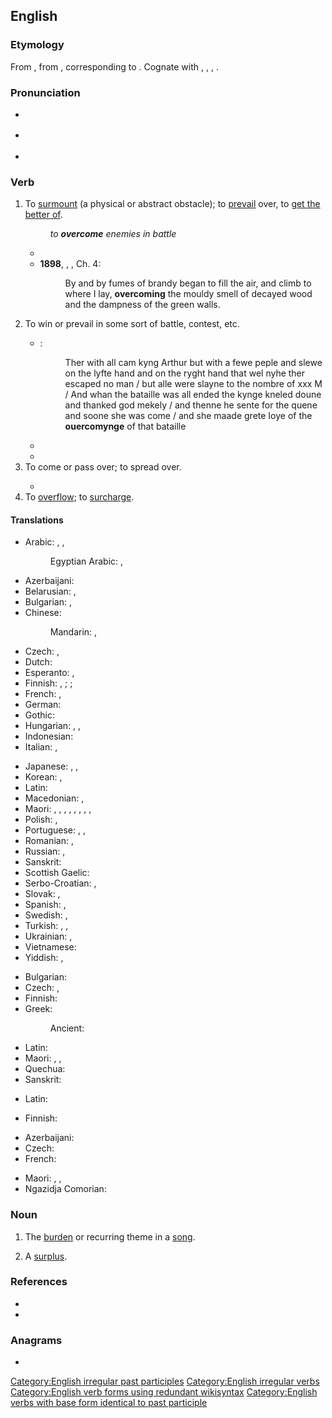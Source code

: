 ==English==

===Etymology===
From {{inh|en|enm|overcomen}}, from {{inh|en|ang|ofercuman||to overcome, subdue, compel, conquer, obtain, attain, reach, overtake}}, corresponding to {{prefix|en|over|come}}. Cognate with {{cog|nl|overkomen||to overcome}}, {{cog|de|überkommen||to overcome}}, {{cog|da|overkomme||to overcome}}, {{cog|sv|överkomma||to overcome}}.

===Pronunciation===
* {{a|UK}} {{IPA|en|/ˌəʊvəˈkʌm/}}
* {{a|US}} {{IPA|en|/ˌoʊvəɹˈkʌm/}}
* {{audio|en|En-us-overcome.ogg|Audio (US)}}

===Verb===
{{en-verb|overcomes|overcoming|overcame|overcome}}

# {{lb|en|transitive}} To [[surmount]] (a physical or abstract obstacle); to [[prevail]] over, to [[get the better of]].
#: ''to '''overcome''' enemies in battle''
#* {{RQ:Spenser Faerie Queene|book=II|canto=I|stanza=58|passage=But sith this wretched woman '''ouercome''' / Of anguish, rather then of crime hath beene,}}
#* '''1898''', {{w|J. Meade Falkner}}, ''{{w|Moonfleet}}'', Ch. 4:
#*: By and by fumes of brandy began to fill the air, and climb to where I lay, '''overcoming''' the mouldy smell of decayed wood and the dampness of the green walls.
# {{lb|en|transitive}} To win or prevail in some sort of battle, contest, etc.
#: {{ux|en|We shall '''overcome'''.}}
#* {{RQ:Mlry MrtDrthr|6.3|2|IV|iij}}:
#*: Ther with all cam kyng Arthur but with a fewe peple and slewe on the lyfte hand and on the ryght hand that wel nyhe ther escaped no man / but alle were slayne to the nombre of xxx M / And whan the bataille was all ended the kynge kneled doune and thanked god mekely / and thenne he sente for the quene and soone she was come / and she maade grete Ioye of the '''ouercomynge''' of that bataille
#* {{RQ:Spenser Faerie Queene|book=II|canto=XII|stanza=31|pages=370–371|pageref=370|passage=They were faire Ladies, till they fondly ſtriu’d / With th’''Heliconian'' maides for mayſtery; / Of whom they '''ouer-comen''', were depriu’d / Of their proud beautie, and th’one moyity / Transform’d to fiſh, for their bold ſurquedry, / But th’vpper halfe their hew retayned ſtill, / And their ſweet skill in wonted melody; / Which euer after they abuſd to ill, / T’allure weake traueillers, whom gotten they did kill.}}
#* {{quote-book|en|year=1918|author={{w|W. B. Maxwell}}
|chapter=2|title=[http://openlibrary.org/works/OL1097634W The Mirror and the Lamp]
|passage=''That'' the young Mr. Churchills liked—but they did not like him coming round of an evening and drinking weak whisky-and-water while he held forth on railway debentures and corporation loans. Mr. Barrett, however, by fawning and flattery, seemed to be able to make not only Mrs. Churchill but everyone else do what he desired. And if the arts of humbleness failed him, he '''overcame''' you by sheer impudence.}}
# To come or pass over; to spread over.
#: {{ux|en|I was '''overcome''' with anger.}}
#* {{RQ:Shakespeare Macbeth|II|iv|passage=And '''overcome''' us like a summer's cloud.}}
# To [[overflow]]; to [[surcharge]].
#: {{rfquotek|en|J. Philips}}

====Translations====
{{trans-top|to surmount, get the better of}}
* Arabic: {{t|ar|هَزَمَ}}, {{t|ar|غَلَبَ}}, {{t|ar|قَهَر}}
*: Egyptian Arabic: {{t|arz|غلب|tr=ḡalab|sc=Arab}}, {{t|arz|هزم|tr=hazam|sc=Arab}}
* Azerbaijani: {{t|az|dəf etmək}}
* Belarusian: {{t|be|пераадо́льваць|impf}}, {{t|be|пераадо́лець|pf}}
* Bulgarian: {{t+|bg|преодолявам}}, {{t+|bg|превъзмогвам}}
* Chinese:
*: Mandarin: {{qualifier|using military force}} {{t+|cmn|征服|tr=zhēngfú|sc=Hani}}, {{qualifier|abstract obstacle}} {{t+|cmn|克服|tr=kèfú|sc=Hani}}
* Czech: {{t+|cs|překonat|pf}}, {{t|cs|přemoci|pf}}
* Dutch: {{t+|nl|overwinnen}}
* Esperanto: {{t|eo|venki}}, {{t|eo|superforti}}
* Finnish: {{t+|fi|voittaa}}, {{t+|fi|peitota}} {{q|surmount}}; {{t|fi|[[pitää]] [[jotakin]] [[vallassaan]]}} {{q|prevail over}}; {{t+|fi|peittää}} {{q|overcome smell or taste}}
* French: {{t+|fr|vaincre}}, {{t+|fr|surmonter}}
* German: {{t+|de|überwinden}}
* Gothic: {{t|got|𐌳𐌹𐍃𐌷𐌰𐌱𐌰𐌽}}
* Hungarian: {{t|hu|erőt vesz}}, {{t|hu|úrrá lesz}}, {{t+|hu|felülkerekedik}}
* Indonesian: {{t+|id|atas|alt=mengatasi}}
* Italian: {{t+|it|superare}}, {{t+|it|sconfiggere}}
{{trans-mid}}
* Japanese: {{t+|ja|克服|tr=こくふくする, kokufuku suru|alt=克服する|sc=Jpan}}, {{t+|ja|征服|tr=せいふくする, seifuku suru|alt=征服する|sc=Jpan}}, {{t|ja|乗り越える|tr=のりこえる, norikoeru|sc=Jpan}}
* Korean: {{t+|ko|극복하다}}, {{t|ko|이겨내다}}
* Latin: {{t|la|superō}}
* Macedonian: {{t|mk|надминува|impf}}, {{t|mk|надмине|pf}}
* Maori: {{t|mi|whakatungou}}, {{t|mi|where}}, {{t|mi|kake}}, {{t+|mi|poke}}, {{t|mi|whakatina}}, {{t|mi|whara}}, {{t|mi|where}}, {{t|mi|tārū}}, {{t|mi|eke panuku}}
* Polish: {{t+|pl|przezwyciężać}}, {{t|pl|przemagać|impf}}
* Portuguese: {{t+|pt|vencer}}, {{t+|pt|superar}}, {{t+|pt|ultrapassar}}
* Romanian: {{t+|ro|învinge}}, {{t+|ro|birui}}
* Russian: {{t+|ru|преодолева́ть|impf}}, {{t+|ru|преодоле́ть|pf}}
* Sanskrit: {{t+|sa|सहते}}
* Scottish Gaelic: {{t|gd|ceannsaich}}
* Serbo-Croatian: {{t+|sh|savladavati|impf}}, {{t+|sh|savladati|pf}}
* Slovak: {{t|sk|prekonať|pf}}, {{t|sk|zdolať|pf}}
* Spanish: {{t+|es|vencer}}, {{t+|es|superar}}
* Swedish: {{t+|sv|övervinna}}, {{t|sv|överkomma}}
* Turkish: {{t+|tr|yenmek}}, {{t+|tr|atlatmak}}, {{t+|tr|üstesinden gelmek}}
* Ukrainian: {{t|uk|дола́ти|impf}}, {{t|uk|подола́ти|pf}}
* Vietnamese: {{t+|vi|vượt qua}}
* Yiddish: {{t|yi|בײַקומען}}, {{t|yi|אַװעקלײגן‎|pf}}
{{trans-bottom}}

{{trans-top|to win or prevail in some sort of battle, contest, etc.}}
* Bulgarian: {{t+|bg|побеждавам}}
* Czech: {{t+|cs|zvládnout|pf}}, {{t|cs|zvládat|impf}}
* Finnish: {{t+|fi|voittaa}}
* Greek:
*: Ancient: {{t|grc|καίνυμαι}}
{{trans-mid}}
* Latin: {{t+|la|vincō}}
* Maori: {{t|mi|whakatungou}}, {{t|mi|wikitōria}}, {{t|mi|whakatina}}
* Quechua: {{t|qu|yalliy}}
* Sanskrit: {{t+|sa|सहते}}
{{trans-bottom}}

{{trans-top|to come or pass over; to spread over}}
* Latin: {{t|la|superō}}
{{trans-mid}}
{{trans-bottom}}

{{trans-top|to overflow; to surcharge}}
* Finnish: {{t|fi|[[valua]] [[yli]]}}
{{trans-mid}}
{{trans-bottom}}

{{checktrans-top}}
* Azerbaijani: {{t+check|az|basmaq}} <!-- Was under: "to overwhelm with emotions, tiredness etc." -->
* Czech: {{t-check|cs|přemoci}} <!-- Was under: "to overwhelm with emotions, tiredness etc." -->
* French: {{t+check|fr|envahir}} <!-- Was under: "to overwhelm with emotions, tiredness etc." -->
{{trans-mid}}
* Maori: {{t-check|mi|ti}}, {{t-check|mi|where}}, {{t-check|mi|warea}} {{qualifier|only used in the passive}} <!-- Were under: "to overwhelm with emotions, tiredness etc." -->
* Ngazidja Comorian: {{t-check|zdj|djalilia|alt=udjalilia}} <!-- Was under: "to overwhelm with emotions, tiredness etc." -->
{{trans-bottom}}

===Noun===
{{en-noun}}

# {{lb|en|Scotland}} The [[burden]] or recurring theme in a [[song]].
# {{lb|en|Scotland}} A [[surplus]].

===References===
* {{R:Century 1911}}
* {{R:Webster 1913}}

===Anagrams===
* {{anagrams|en|a=ceemoorv|come over|come-over|comeover}}

[[Category:English irregular past participles]]
[[Category:English irregular verbs]]
[[Category:English verb forms using redundant wikisyntax]]
[[Category:English verbs with base form identical to past participle]]